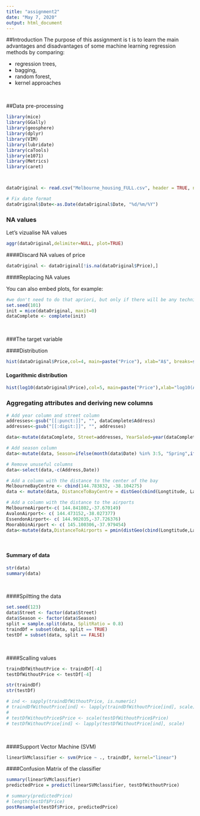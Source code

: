 ```yaml
---
title: "assignment2"
date: "May 7, 2020"
output: html_document
---
```



##Introduction
The purpose of this assignment is t is to learn the main advantages and disadvantages of some machine learning regression methods by comparing:

* regression trees,
* bagging,
* random forest,
*  kernel approaches

</br>

##Data pre-processing

```r
library(mice)
library(GGally)
library(geosphere)
library(dplyr)
library(VIM)
library(lubridate)
library(caTools)
library(e1071)
library(Metrics)
library(caret)



dataOriginal <- read.csv("Melbourne_housing_FULL.csv", header = TRUE, na.strings=c("", "NA", "#N/A"))

```


```r
# Fix date format
dataOriginal$Date<-as.Date(dataOriginal$Date, "%d/%m/%Y")
```

### NA values
Let's vizualise NA values
```r
aggr(dataOriginal,delimiter=NULL, plot=TRUE)
```

####Discard NA values of price
```r
dataOriginal <- dataOriginal[!is.na(dataOriginal$Price),]
```

####Replacing NA values

You can also embed plots, for example:

```r
#we don't need to do that apriori, but only if there will be any technique that doesn't work with NA 
set.seed(101) 
init = mice(dataOriginal, maxit=0) 
dataComplete <- complete(init)
```
</br>

###The target variable

####Distribution
```r
hist(dataOriginal$Price,col=4, main=paste("Price"), xlab="A$", breaks=seq(0,max(dataOriginal$Price),l=100))
```

#### Logarithmic distribution
```r
hist(log10(dataOriginal$Price),col=5, main=paste("Price"),xlab="log10(A$)", breaks=seq(log10(min(dataOriginal$Price)),log10(max(dataOriginal$Price)),l=100))
```

### Aggregating attributes and deriving new columns
```r

# Add year column and street column
addresses<-gsub("[[:punct:]]", "", dataComplete$Address)
addresses<-gsub("[[:digit:]]", "", addresses)

data<-mutate(dataComplete, Street=addresses, YearSaled=year(dataComplete$Date))

# Add season column
data<-mutate(data, Season=ifelse(month(data$Date) %in% 3:5, "Spring",ifelse(month(data$Date) %in% 6:8, "summer", ifelse(month(data$Date) %in% 9:11, "Autumn","Winter"))))

# Remove unuseful columns
data<-select(data,-c(Address,Date))

# Add a column with the distance to the center of the bay
MelbourneBayCentre <- cbind(144.783832, -38.104275)
data <- mutate(data, DistanceToBayCentre = distGeo(cbind(Longtitude, Lattitude), MelbourneBayCentre)/1000) #in km

# Add a column with the distance to the airports
MelbourneAirport<-c( 144.841802,-37.670149)
AvalonAirport<- c( 144.473152,-38.027377)
EssendonAirport<- c( 144.902035,-37.726376)
MoorabbinAirport <- c( 145.100306,-37.979454)
data<-mutate(data,DistanceToAirports = pmin(distGeo(cbind(Longtitude,Lattitude), MelbourneAirport), distGeo(cbind(Longtitude,Lattitude), AvalonAirport), distGeo(cbind(Longtitude,Lattitude), EssendonAirport), distGeo(cbind(Longtitude,Lattitude), MoorabbinAirport))/1000) #in km
```

</br>

#### Summary of data
```r
str(data)
summary(data)
```

</br>

####Spiltting the data
```r
set.seed(123)
data$Street <- factor(data$Street)
data$Season <- factor(data$Season)
split = sample.split(data, SplitRatio = 0.8)
traindDf = subset(data, split == TRUE)
testDf = subset(data, split == FALSE)
```

</br>

####Scalling values
```r
traindDfWithoutPrice <- traindDf[-4]
testDfWithoutPrice <- testDf[-4]

str(traindDf)
str(testDf)

# ind <- sapply(traindDfWithoutPrice, is.numeric)
# traindDfWithoutPrice[ind] <- lapply(traindDfWithoutPrice[ind], scale)
# 
# testDfWithoutPrice$Price <- scale(testDfWithoutPrice$Price)
# testDfWithoutPrice[ind] <- lapply(testDfWithoutPrice[ind], scale)
```

</br>

####Support Vector Machine (SVM)
```r
linearSVMclassifier <- svm(Price ~ ., traindDf, kernel="linear")
```

####Confusion Matrix of the classifier
```r
summary(linearSVMclassifier)
predictedPrice = predict(linearSVMclassifier, testDfWithoutPrice)

# summary(predictedPrice)
# length(testDf$Price)
postResample(testDf$Price, predictedPrice)

```


